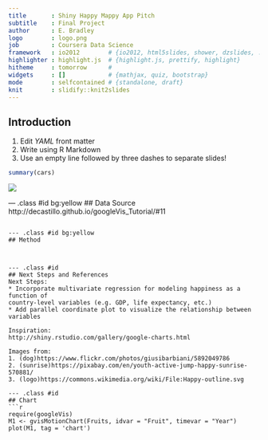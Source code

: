 ```yaml
---
title       : Shiny Happy Mappy App Pitch
subtitle    : Final Project
author      : E. Bradley
logo        : logo.png
job         : Coursera Data Science
framework   : io2012        # {io2012, html5slides, shower, dzslides, ...}
highlighter : highlight.js  # {highlight.js, prettify, highlight}
hitheme     : tomorrow      # 
widgets     : []            # {mathjax, quiz, bootstrap}
mode        : selfcontained # {standalone, draft}
knit        : slidify::knit2slides
---
```


## Introduction

1. Edit *YAML* front matter
2. Write using R Markdown
3. Use an empty line followed by three dashes to separate slides!
```r
summary(cars)
```
<img src='assets/img/jump.jpg'></img>

--- .class #id bg:yellow
## Data Source
http://decastillo.github.io/googleVis_Tutorial/#11

```

--- .class #id bg:yellow
## Method



--- .class #id 
## Next Steps and References
Next Steps:
* Incorporate multivariate regression for modeling happiness as a function of 
country-level variables (e.g. GDP, life expectancy, etc.)
* Add parallel coordinate plot to visualize the relationship between variables

Inspiration:
http://shiny.rstudio.com/gallery/google-charts.html

Images from: 
1. (dog)https://www.flickr.com/photos/giusibarbiani/5892049786
2. (sunrise)https://pixabay.com/en/youth-active-jump-happy-sunrise-570881/
3. (logo)https://commons.wikimedia.org/wiki/File:Happy-outline.svg 

--- .class #id 
## Chart
```r
require(googleVis)
M1 <- gvisMotionChart(Fruits, idvar = "Fruit", timevar = "Year")
plot(M1, tag = 'chart')
```
